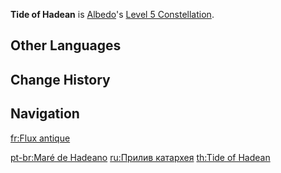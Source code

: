 {{Constellation Infobox
|image       = Constellation Tide of Hadean.png
|description = Increases the Level of [[Rite of Progeniture: Tectonic Tide]] by 3.<br />Maximum upgrade level is 15.
|level       = 5
|character   = Albedo
|utility1    = Talent Level Increase
|utility2    = Elemental Burst Level Increase
}}
'''Tide of Hadean''' is [[Albedo]]'s [[Level 5 Constellation]].
<!--
==Gameplay Notes==
-->

==Other Languages==
{{Other Languages
|en      = Tide of Hadean
|zhs     = 冥古之潮
|zhs_rm  = Mínggǔ zhī Cháo
|zht     = 冥古之潮
|zht_rm  = Mínggǔ zhī Cháo
|zh_tl   = Tide of Hadean
|ja      = 太古の潮
|ja_rm   = Taiko no Shio
|ja_tl   = Tide of Ancient Times
|ko      = 명왕누대의 파동
|ko_rm   = Myeongwangnudae-ui padong
|ko_tl   = Tide of the Hadean Eon
|es      = Marea del Hádico
|es_tl   = Tide of the Hadic
|fr      = Flux antique
|fr_tl   = Ancient Flow
|ru      = Прилив катархея
|ru_tl   = Tide of {{w|Katarche}}
|th      = Tide of Hadean
|vi      = Thủy Triều Cổ Đại
|vi_tl   = Ancient Tide
|de      = Gezeiten der Unterwelt
|de_tl   = Tides of the Underworld
|id      = Tide of Hadean
|pt      = Maré de Hadeano
|pt_tl   = Tide of Hadean
}}

==Change History==
{{Change History|1.2}}

==Navigation==
{{Talent Navbox|Albedo}}

[[fr:Flux antique]]

[[pt-br:Maré de Hadeano]]
[[ru:Прилив катархея]]
[[th:Tide of Hadean]]